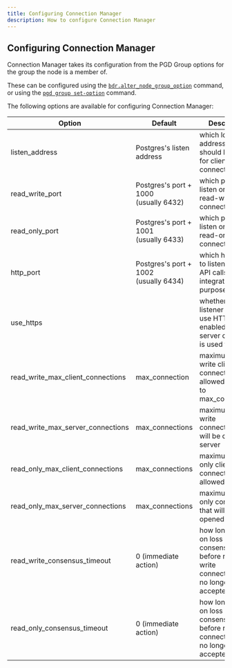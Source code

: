 ```yaml
---
title: Configuring Connection Manager
description: How to configure Connection Manager
---
```


## Configuring Connection Manager

Connection Manager takes its configuration from the PGD Group options for the group the node is a member of.

These can be configured using the [`bdr.alter_node_group_option`](/pgd/latest/reference/tables-views-functions/nodes-management-interfaces#bdralter_node_group_option) command, or using the [`pgd group set-option`](/pgd/latest/reference/cli/command_ref/group/set-option/) command.

The following options are available for configuring Connection Manager:

| Option                            | Default                                   | Description                                                                                |
|-----------------------------------|-------------------------------------------|--------------------------------------------------------------------------------------------|
| listen_address                    | Postgres's listen address                 | which local addresses it should listen on for client connections                           |
| read_write_port                   | Postgres's port + 1000<br/>(usually 6432) | which port to listen on for read-write connections                                         |
| read_only_port                    | Postgres's port + 1001<br/>(usually 6433) | which port to listen on for read-only connections                                          |
| http_port                         | Postgres's port + 1002<br/>(usually 6434) | which http port to listen for REST API calls (for integration purposes)                    |
| use_https                         |                                           | whether http listener should use HTTPS, if enabled, the server certificate is used to TLS  |
| read_write_max_client_connections | max_connection                            | maximum read-write client connections allowed, defaults to max_connections                 |
| read_write_max_server_connections | max_connections                           | maximum read-write connections that will be opened to server                               |
| read_only_max_client_connections  | max_connections                           | maximum read-only client connections allowed                                               |
| read_only_max_server_connections  | max_connections                           | maximum read-only connections that will be opened to server                                |
| read_write_consensus_timeout      | 0 (immediate action)                      | how long to wait on loss of consensus before read-write connections are no longer accepted |
| read_only_consensus_timeout       | 0 (immediate action)                      | how long to wait on loss of consensus before read-only connections are no longer accepted. |

